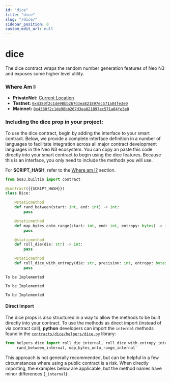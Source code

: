 ```yaml
---
id: "dice"
title: "dice"
slug: "/dice/"
sidebar_position: 0
custom_edit_url: null
---
```




# dice
The dice contract wraps the random number generation features of Neo N3 and exposes some higher level utility.

### Where Am I:
* **PrivateNet:** [Current Location](https://github.com/CityOfZion/props/blob/develop/sdk/src/Dice.ts#L50)
* **Testnet:** [`0x4380f2c1de98bb267d3ea821897ec571a04fe3e0`](https://dora.coz.io/contract/neo3/testnet_rc4/0x4380f2c1de98bb267d3ea821897ec571a04fe3e0)
* **Mainnet:** [`0x4380f2c1de98bb267d3ea821897ec571a04fe3e0`](https://dora.coz.io/contract/neo3/mainnet/0x4380f2c1de98bb267d3ea821897ec571a04fe3e0)

### Including the dice prop in your project:
To use the dice contract, begin by adding the interface to your smart contract.
Below, we provide a complete interface definition in a number of languages to facilitate integration across all major
contract development languages in the Neo N3 ecosystem. You can copy an paste this code directly into your smart contract to
begin using the dice features. Because this is an interface, you only need to include the methods you will use.


 For **SCRIPT_HASH**, refer to the [Where am I?](#where-am-i) section.


<Tabs>
<TabItem value="python" label="Python">

```python
from boa3.builtin import contract

@contract({{SCRIPT_HASH}})
class Dice:

    @staticmethod
    def rand_between(start: int, end: int) -> int:
        pass

    @staticmethod
    def map_bytes_onto_range(start: int, end: int, entropy: bytes) -> int:
        pass

    @staticmethod
    def roll_die(die: str) -> int:
        pass

    @staticmethod
    def roll_dice_with_entropy(die: str, precision: int, entropy: bytes)    -> [int]:
        pass
```

</TabItem>

<TabItem value="cSharp" label="C#">

```
To be Implemented
```

</TabItem>

<TabItem value="go" label="Go">

```
To be Implemented
```

</TabItem>


<TabItem value="java" label="Java">

```
To be Implemented
```

</TabItem>

</Tabs>

#### Direct Import
The dice props is also structured in a way to allow the methods to be built directly into your contract.  To use the
methods as direct import (instead of via contract call), **python** developers can import the `internal` methods found in the
[`contracts/dice/helpers/dice.py`](https://github.com/CityOfZion/props/blob/develop/contracts/dice/helpers/dice.py) library:

```python
from helpers.dice import roll_die_internal, roll_dice_with_entropy_internal, \
     rand_between_internal, map_bytes_onto_range_internal`
```

This approach is not generally recommended, but can be helpful in a few circumstances where using a public contract is a risk.
When directly importing, the examples below are applicable, but the method names have minor differences (`_internal`):

